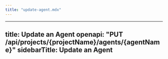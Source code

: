 ```yaml
---
title: "update-agent.mdx"
---
```


---
title: Update an Agent
openapi: "PUT /api/projects/{projectName}/agents/{agentName}"
sidebarTitle: Update an Agent
---
